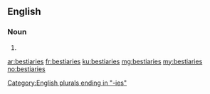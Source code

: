 ==English==

===Noun===
{{head|en|plural}}

# {{plural of|bestiary|lang=en}}

[[Category:English plurals ending in "-ies"]]

[[ar:bestiaries]]
[[fr:bestiaries]]
[[ku:bestiaries]]
[[mg:bestiaries]]
[[my:bestiaries]]
[[no:bestiaries]]
